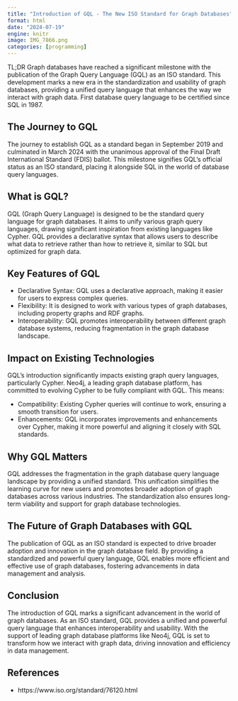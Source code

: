```yaml
---
title: "Introduction of GQL - The New ISO Standard for Graph Databases"
format: html
date: "2024-07-19"
engine: knitr
image: IMG_7866.png
categories: [programming]
---
```


TL;DR Graph databases have reached a significant milestone with the publication of the Graph Query Language (GQL) as an ISO standard. 
This development marks a new era in the standardization and usability of graph databases, providing a unified query language that enhances the way we interact with graph data.
First database query language to be certified since SQL in 1987.

## The Journey to GQL

The journey to establish GQL as a standard began in September 2019 and culminated in March 2024 with the unanimous approval of the Final Draft International Standard (FDIS) ballot. 
This milestone signifies GQL's official status as an ISO standard, placing it alongside SQL in the world of database query languages.

## What is GQL?

GQL (Graph Query Language) is designed to be the standard query language for graph databases. It aims to unify various graph query languages, drawing significant inspiration from existing languages like Cypher. GQL provides a declarative syntax that allows users to describe what data to retrieve rather than how to retrieve it, similar to SQL but optimized for graph data.

## Key Features of GQL

- Declarative Syntax: GQL uses a declarative approach, making it easier for users to express complex queries.
- Flexibility: It is designed to work with various types of graph databases, including property graphs and RDF graphs.
- Interoperability: GQL promotes interoperability between different graph database systems, reducing fragmentation in the graph database landscape.

## Impact on Existing Technologies

GQL's introduction significantly impacts existing graph query languages, particularly Cypher. Neo4j, a leading graph database platform, has committed to evolving Cypher to be fully compliant with GQL. This means:

- Compatibility: Existing Cypher queries will continue to work, ensuring a smooth transition for users.
- Enhancements: GQL incorporates improvements and enhancements over Cypher, making it more powerful and aligning it closely with SQL standards.

## Why GQL Matters

GQL addresses the fragmentation in the graph database query language landscape by providing a unified standard. This unification simplifies the learning curve for new users and promotes broader adoption of graph databases across various industries. The standardization also ensures long-term viability and support for graph database technologies.

## The Future of Graph Databases with GQL

The publication of GQL as an ISO standard is expected to drive broader adoption and innovation in the graph database field. By providing a standardized and powerful query language, GQL enables more efficient and effective use of graph databases, fostering advancements in data management and analysis.

## Conclusion

The introduction of GQL marks a significant advancement in the world of graph databases. As an ISO standard, GQL provides a unified and powerful query language that enhances interoperability and usability. With the support of leading graph database platforms like Neo4j, GQL is set to transform how we interact with graph data, driving innovation and efficiency in data management.

## References

- https://www.iso.org/standard/76120.html


